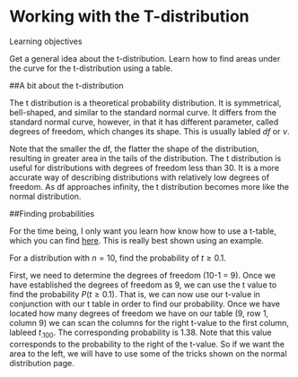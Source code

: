 
# Working with the T-distribution

Learning objectives

Get a general idea about the t-distribution.
Learn how to find areas under the curve for the t-distribution using a table.

##A bit about the t-distribution

The t distribution is a theoretical probability distribution. It is symmetrical, bell-shaped, and similar to the standard normal curve. It differs from the standard normal curve, however, in that it has different parameter, called degrees of freedom, which changes its shape. This is usually labled $df$ or $\nu$.

Note that the smaller the df, the flatter the shape of the distribution, resulting in greater area in the tails of the distribution. The t distribution is useful for distributions with degrees of freedom less than 30. It is a more accurate way of describing distributions with relatively low degrees of freedom. As df approaches infinity, the t distribution becomes more like the normal distribution.    

##Finding probabilities

For the time being, I only want you learn how  know how to use a t-table, which you can find [here](https://pages.wustl.edu/files/pages/imce/montgomery/t_distribution.pdf). This is really best shown using an example.

For a distribution with $n = 10$, find the probability of $t \ge 0.1$. 

First, we need to determine the degrees of freedom (10-1 = 9).
Once we have established the degrees of freedom as 9, we can use the t value to find the probability $P (t \ge 0.1)$.  That is, we can now use our t-value in conjunction with our t table in order to find our probability. Once we have located how many degrees of freedom we have on our table (9, row 1, column 9) we can scan the columns for the right t-value to the first column, lableed $t_{.100}$.  The corresponding probability is 1.38.
Note that this value corresponds to the probability to the right of the t-value. So if we want the area to the left, we will have to use some of the tricks shown on the normal distribution page.